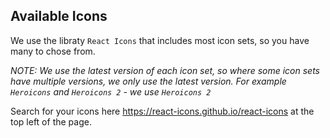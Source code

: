 
## Available Icons

We use the libraty `React Icons` that includes most icon sets, so you have many to chose from.

_NOTE: We use the latest version of each icon set, so where some icon sets have multiple versions, we only use the latest version. For example `Heroicons` and `Heroicons 2` - we use `Heroicons 2`_

Search for your icons here https://react-icons.github.io/react-icons at the top left of the page.

